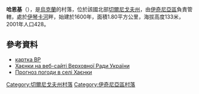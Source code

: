 {{coord|50|50|28|N|32|16|40|E|scale:100000|display=title}}

'''哈恩基'''（{{lang-uk|Хаєнки}}），是[[烏克蘭|烏克蘭]]的村落，位於該國北部[[切爾尼戈夫州|切爾尼戈夫州]]，由[[伊奇尼亞區|伊奇尼亞區]]負責管轄，處於[[伊琴卡河|伊琴卡河]]畔，始建於1600年，面積1.80平方公里，海拔高度133米，2001年人口428。

==參考資料==
*[http://w1.c1.rada.gov.ua/pls/z7503/A005?rdat1=23.11.2011&rf7571=40014 картка ВР]{{Wayback|url=http://w1.c1.rada.gov.ua/pls/z7503/A005?rdat1=23.11.2011&rf7571=40014 |date=20180823005858 }}
* [http://w1.c1.rada.gov.ua/pls/z7503/A005?rdat1=23.11.2011&rf7571=40014 Хаєнки на веб-сайті Верховної Ради України]{{Wayback|url=http://w1.c1.rada.gov.ua/pls/z7503/A005?rdat1=23.11.2011&rf7571=40014 |date=20180823005858 }}
* [http://weather.in.ua/ua/chernigovskaja/27223 Прогноз погоди в селі Хаєнки]{{Wayback|url=http://weather.in.ua/ua/chernigovskaja/27223 |date=20111220104109 }}

[[Category:切爾尼戈夫州村落|Category:切爾尼戈夫州村落]]
[[Category:伊奇尼亞區村落|Category:伊奇尼亞區村落]]


{{Chernihiv-geo-stub}}